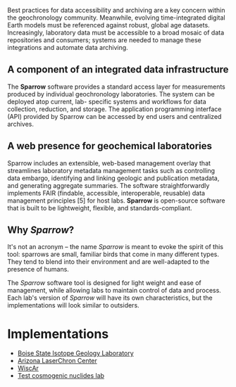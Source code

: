 
Best practices for data accessibility and archiving are a key concern within the
geochronology community. Meanwhile, evolving time-integrated digital Earth
models must be referenced against robust, global age datasets. Increasingly,
laboratory data must be accessible to a broad mosaic of data repositories and
consumers; systems are needed to manage these integrations and automate data
archiving.

## A component of an integrated data infrastructure

The **Sparrow** software provides a standard access layer for measurements
produced by individual geochronology laboratories. The system can be deployed
atop current, lab- specific systems and workflows for data collection,
reduction, and storage. The application programming interface (API) provided by
Sparrow can be accessed by end users and centralized archives.

## A web presence for geochemical laboratories

Sparrow includes
an extensible, web-based management overlay that streamlines laboratory metadata
management tasks such as controlling data embargo, identifying and linking geologic
and publication metadata, and generating aggregate summaries. The software
straightforwardly implements FAIR (findable, accessible, interoperable,
reusable) data management principles [5] for host labs. **Sparrow** is open-source
software that is built to be lightweight, flexible, and standards-compliant.

## Why *Sparrow*?

It's not an acronym – the name *Sparrow* is meant to evoke the spirit of this
tool: sparrows are small, familiar birds that come in many different types. They
tend to blend into their environment and are well-adapted to the presence of
humans.

The *Sparrow* software tool is designed for light weight and ease of management,
while allowing labs to maintain control of data and process. Each lab's version
of *Sparrow* will have its own characteristics, but the implementations will look
similar to outsiders.

# Implementations

- [Boise State Isotope Geology Laboratory](http://sparrow.boisestate.edu)
- [Arizona LaserChron Center](http://upbtoolbox.com)
- [WiscAr](https://sparrow-data.org/labs/wiscar)
- [Test cosmogenic nuclides lab](https://sparrow-data.org/labs/cosmo-test)
